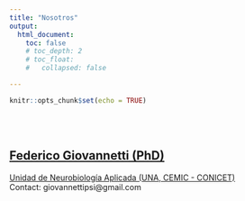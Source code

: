 ```yaml
---
title: "Nosotros"
output: 
  html_document:
    toc: false
    # toc_depth: 2
    # toc_float:
    #   collapsed: false

---
```


```r
knitr::opts_chunk$set(echo = TRUE)

```

<br>
<br>

## [Federico Giovannetti (PhD)](https://www.researchgate.net/profile/Federico-Giovannetti)
[Unidad de Neurobiología Aplicada (UNA, CEMIC - CONICET)](https://www.cemic.edu.ar/una.php)
<br>
Contact: giovannettipsi@gmail.com


